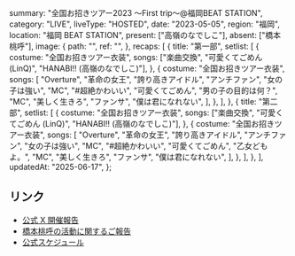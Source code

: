   summary: "全国お招きツアー2023 〜First trip〜@福岡BEAT STATION",
  category: "LIVE",
  liveType: "HOSTED",
  date: "2023-05-05",
  region: "福岡",
  location: "福岡 BEAT STATION",
  present: ["高嶺のなでしこ"],
  absent: ["橋本桃呼"],
  image: {
    path: "",
    ref: "",
  },
  recaps: [
    {
      title: "第一部",
      setlist: [
        {
          costume: "全国お招きツアー衣装",
          songs: ["楽曲交換", "可愛くてごめん (LinQ)", "HANABI!! (高嶺のなでしこ)"],
        },
        {
          costume: "全国お招きツアー衣装",
          songs: [
            "Overture",
            "革命の女王",
            "誇り高きアイドル",
            "アンチファン",
            "女の子は強い",
            "MC",
            "#超絶かわいい",
            "可愛くてごめん",
            "男の子の目的は何？",
            "MC",
            "美しく生きろ",
            "ファンサ",
            "僕は君になれない",
          ],
        },
      ],
    },
    {
      title: "第二部",
      setlist: [
        {
          costume: "全国お招きツアー衣装",
          songs: ["楽曲交換", "可愛くてごめん (LinQ)", "HANABI!! (高嶺のなでしこ)"],
        },
        {
          costume: "全国お招きツアー衣装",
          songs: [
            "Overture",
            "革命の女王",
            "誇り高きアイドル",
            "アンチファン",
            "女の子は強い",
            "MC",
            "#超絶かわいい",
            "可愛くてごめん",
            "乙女どもよ。",
            "MC",
            "美しく生きろ",
            "ファンサ",
            "僕は君になれない",
          ],
        },
      ],
    },
  ],
  updatedAt: "2025-06-17",
};

## リンク

- [公式 X 開催報告](https://x.com/takanenofficial/status/1654464175182340098)
- [橋本桃呼の活動に関するご報告](https://takanenonadeshiko.jp/?p=966)
- [公式スケジュール](https://takanenonadeshiko.jp/?p=754)
